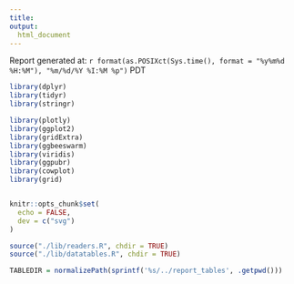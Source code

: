 ```yaml
---
title: 
output:
  html_document
---
```


Report generated at: `r format(as.POSIXct(Sys.time(), format = "%y%m%d %H:%M"), "%m/%d/%Y %I:%M %p")` PDT

```r

library(dplyr)
library(tidyr)
library(stringr)

library(plotly)
library(ggplot2)
library(gridExtra)
library(ggbeeswarm)
library(viridis)
library(ggpubr)
library(cowplot)
library(grid)


knitr::opts_chunk$set(
  echo = FALSE,
  dev = c("svg")
)

source("./lib/readers.R", chdir = TRUE)
source("./lib/datatables.R", chdir = TRUE)

TABLEDIR = normalizePath(sprintf('%s/../report_tables', .getpwd()))

```

```r


```